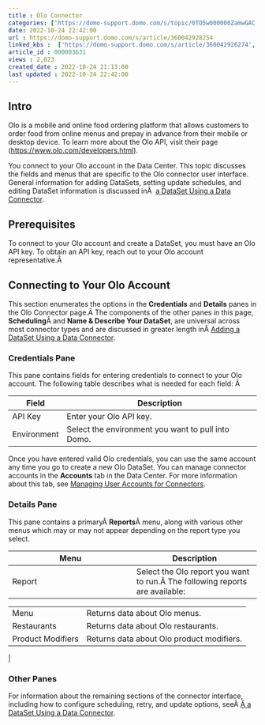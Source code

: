 ```yaml
---
title : Olo Connector
categories: ['https://domo-support.domo.com/s/topic/0TO5w000000ZamwGAC']
date: 2022-10-24 22:42:00
url : https://domo-support.domo.com/s/article/360042928254
linked_kbs :  ['https://domo-support.domo.com/s/article/360042926274', 'https://domo-support.domo.com/s/knowledge-base', 'https://domo-support.domo.com/s/article/360042925494', 'https://domo-support.domo.com/s/article/360043429953', 'https://domo-support.domo.com/s/article/360042928254', 'https://domo-support.domo.com/s/article/360042926054', 'https://domo-support.domo.com/s/article/360043429933', 'https://domo-support.domo.com/s/article/360043429693', 'https://domo-support.domo.com/s/topic/0TO5w000000ZamwGAC', 'https://domo-support.domo.com/s/article/360043429913']
article_id : 000003631
views : 2,023
created_date : 2022-10-24 21:13:00
last updated : 2022-10-24 22:42:00
---
```




Intro
-----


Olo is a mobile and online food ordering platform that allows customers to order food from online menus and prepay in advance from their mobile or desktop device. To learn more about the Olo API, visit their page ([https://www.olo.com/developers.html](https://www.olo.com/developers.html "https://www.olo.com/developers.html")).


You connect to your Olo account in the Data Center. This topic discusses the fields and menus that are specific to the Olo connector user interface. General information for adding DataSets, setting update schedules, and editing DataSet information is discussed inÂ  [a DataSet Using a Data Connector](..\adding_a_dataset_using_a_connector\index.html "Adding a DataSet Using a Data Connector").


Prerequisites
-------------


To connect to your Olo account and create a DataSet, you must have an Olo API key. To obtain an API key, reach out to your Olo account representative.Â 


Connecting to Your Olo Account
------------------------------


This section enumerates the options in the **Credentials** and **Details** panes in the Olo Connector page.Â The components of the other panes in this page, **Scheduling**Â and **Name & Describe Your DataSet**, are universal across most connector types and are discussed in greater length inÂ [Adding a DataSet Using a Data Connector](..\adding_a_dataset_using_a_connector\index.html "Adding a DataSet Using a Data Connector").


### Credentials Pane


This pane contains fields for entering credentials to connect to your Olo account. The following table describes what is needed for each field: Â 




| Field | Description |
| --- | --- |
| API Key | Enter your Olo API key. |
| Environment | Select the environment you want to pull into Domo. |


Once you have entered valid Olo credentials, you can use the same account any time you go to create a new Olo DataSet. You can manage connector accounts in the **Accounts** tab in the Data Center. For more information about this tab, see [Managing User Accounts for Connectors](..\managing_user_accounts_for_connectors\index.html "Managing User Accounts for Connectors").


### Details Pane


This pane contains a primaryÂ **Reports**Â menu, along with various other menus which may or may not appear depending on the report type you select.




| Menu | Description |
| --- | --- |
| Report | Select the Olo report you want to run.Â The following reports are available:

|  |  |
| --- | --- |
| Menu | Returns data about Olo menus. |
| Restaurants | Returns data about Olo restaurants. |
| Product Modifiers | Returns data about Olo product modifiers. |

 |


### Other Panes


For information about the remaining sections of the connector interface, including how to configure scheduling, retry, and update options, seeÂ [Â a DataSet Using a Data Connector](..\adding_a_dataset_using_a_connector\index.html "Adding a DataSet Using a Data Connector").